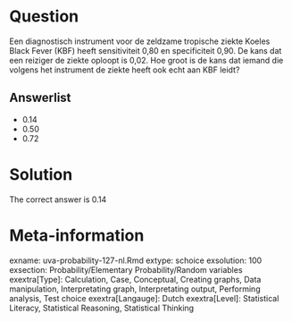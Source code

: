Question
========

Een diagnostisch instrument voor de zeldzame tropische ziekte Koeles Black Fever (KBF) heeft sensitiviteit 0,80 en specificiteit 0,90. De kans dat een reiziger de ziekte oploopt is 0,02. Hoe groot is de kans dat iemand die volgens het instrument de ziekte heeft ook echt aan KBF leidt?

Answerlist
----------
* 0.14
* 0.50
* 0.72

Solution
========

The correct answer is  0.14

Meta-information
================
exname: uva-probability-127-nl.Rmd
extype: schoice
exsolution: 100
exsection: Probability/Elementary Probability/Random variables
exextra[Type]: Calculation, Case, Conceptual, Creating graphs, Data manipulation, Interpretating graph, Interpretating output, Performing analysis, Test choice
exextra[Langauge]: Dutch
exextra[Level]: Statistical Literacy, Statistical Reasoning, Statistical Thinking
